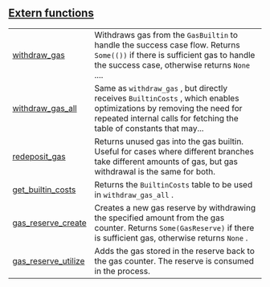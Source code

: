 
## [Extern functions](./core-gas-extern_functions)

| | |
|:---|:---|
| [withdraw_gas](./core-gas-withdraw_gas) | Withdraws gas from the `GasBuiltin`  to handle the success case flow. Returns `Some(())`  if there is sufficient gas to handle the success case, otherwise returns `None` .... |
| [withdraw_gas_all](./core-gas-withdraw_gas_all) | Same as `withdraw_gas` , but directly receives `BuiltinCosts` , which enables optimizations by removing the need for repeated internal calls for fetching the table of constants that may... |
| [redeposit_gas](./core-gas-redeposit_gas) | Returns unused gas into the gas builtin. Useful for cases where different branches take different amounts of gas, but gas withdrawal is the same for both. |
| [get_builtin_costs](./core-gas-get_builtin_costs) | Returns the `BuiltinCosts`  table to be used in `withdraw_gas_all` . |
| [gas_reserve_create](./core-gas-gas_reserve_create) | Creates a new gas reserve by withdrawing the specified amount from the gas counter. Returns `Some(GasReserve)`  if there is sufficient gas, otherwise returns `None` . |
| [gas_reserve_utilize](./core-gas-gas_reserve_utilize) | Adds the gas stored in the reserve back to the gas counter. The reserve is consumed in the process. |
